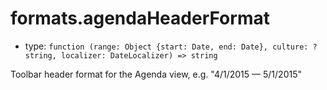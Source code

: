 
# formats.agendaHeaderFormat

- type: `function (range: Object {start: Date, end: Date}, culture: ?string, localizer: DateLocalizer) => string`

Toolbar header format for the Agenda view, e.g. "4/1/2015 — 5/1/2015"

<Canvas>
  <Story id="props--formats-agenda-header-format" />
</Canvas>
